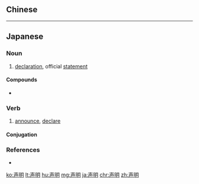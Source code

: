 {{also|聲明}}
==Chinese==
{{zh-see|聲明}}

----

==Japanese==
{{ja-kanjitab|せい|めい|yomi=on}}

===Noun===
{{ja-noun|せいめい}}

# [[declaration]], official [[statement]]
#: {{ja-usex|政府は「（ミサイル発射実験は）きわめて遺憾」とする'''声明'''を発表した。|^せいふ は 「（ミサイル はっしゃ じっけん は） きわめて いかん」 と する '''せいめい''' を はっぴょう した。|The government issued a statement saying the missile test was 'regrettable.'}}

====Compounds====
* {{ja-r|声明書|せいめいしょ}}

===Verb===
{{ja-verb-suru|せいめい}}

# [[announce]], [[declare]]

====Conjugation====
{{ja-suru|せいめい}}

===References===
* {{R:Shogakukan}}

[[ko:声明]]
[[lt:声明]]
[[hu:声明]]
[[mg:声明]]
[[ja:声明]]
[[chr:声明]]
[[zh:声明]]
